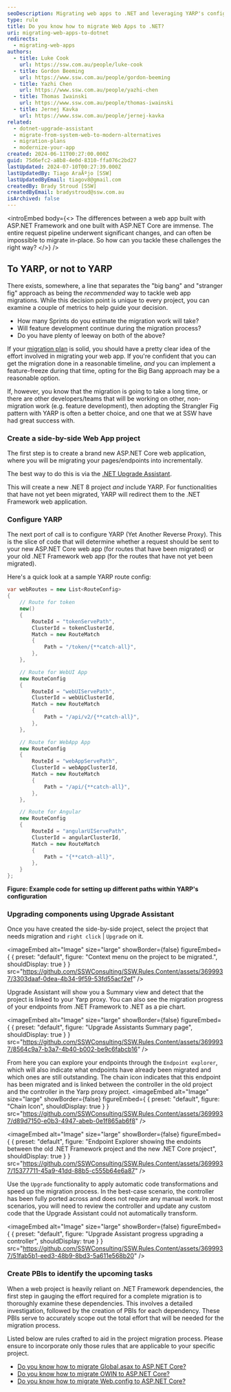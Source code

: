 ```yaml
---
seoDescription: Migrating web apps to .NET and leveraging YARP's configuration and Upgrade Assistant for a seamless transition.
type: rule
title: Do you know how to migrate Web Apps to .NET?
uri: migrating-web-apps-to-dotnet
redirects:
  - migrating-web-apps
authors:
  - title: Luke Cook
    url: https://ssw.com.au/people/luke-cook
  - title: Gordon Beeming
    url: https://www.ssw.com.au/people/gordon-beeming
  - title: Yazhi Chen
    url: https://www.ssw.com.au/people/yazhi-chen
  - title: Thomas Iwainski
    url: https://www.ssw.com.au/people/thomas-iwainski
  - title: Jernej Kavka
    url: https://www.ssw.com.au/people/jernej-kavka
related:
  - dotnet-upgrade-assistant
  - migrate-from-system-web-to-modern-alternatives
  - migration-plans
  - modernize-your-app
created: 2024-06-11T00:27:00.000Z
guid: 75d6efc2-a8b8-4e0d-8310-ffa076c2bd27
lastUpdated: 2024-07-10T00:27:39.000Z
lastUpdatedBy: Tiago AraÃºjo [SSW]
lastUpdatedByEmail: tiagov8@gmail.com
createdBy: Brady Stroud [SSW]
createdByEmail: bradystroud@ssw.com.au
isArchived: false
---
```


<introEmbed
  body={<>
The differences between a web app built with ASP.NET Framework and one built with ASP.NET Core are immense. The entire request pipeline underwent significant changes, and can often be impossible to migrate in-place. So how can you tackle these challenges the right way?
  </>}
/>
## To YARP, or not to YARP

There exists, somewhere, a line that separates the "big bang" and "stranger fig" approach as being the _recommended_ way to tackle web app migrations. While this decision point is unique to every project, you can examine a couple of metrics to help guide your decision.

* How many Sprints do you estimate the migration work will take?
* Will feature development continue during the migration process?
* Do you have plenty of leeway on both of the above?

If your [migration plan](/migration-plans) is solid, you should have a pretty clear idea of the effort involved in migrating your web app. If you're confident that you can get the migration done in a reasonable timeline, _and_ you can implement a feature-freeze during that time, opting for the Big Bang approach may be a reasonable option.

If, however, you know that the migration is going to take a long time, or there are other developers/teams that will be working on other, non-migration work (e.g. feature development), then adopting the Strangler Fig pattern with YARP is often a better choice, and one that we at SSW have had great success with.

### Create a side-by-side Web App project

The first step is to create a brand new ASP.NET Core web application, where you will be migrating your pages/endpoints into incrementally.

The best way to do this is via the [.NET Upgrade Assistant](https://dotnet.microsoft.com/en-us/platform/upgrade-assistant).

This will create a new .NET 8 project _and_ include YARP. For functionalities that have not yet been migrated, YARP will redirect them to the .NET Framework web application.

### Configure YARP

The next port of call is to configure YARP (Yet Another Reverse Proxy). This is the slice of code that will determine whether a request should be sent to your new ASP.NET Core web app (for routes that have been migrated) or your old .NET Framework web app (for the routes that have not yet been migrated).

Here's a quick look at a sample YARP route config:

```csharp
var webRoutes = new List<RouteConfig>
{
    // Route for token
    new()
    {
        RouteId = "tokenServePath",
        ClusterId = tokenClusterId,
        Match = new RouteMatch
        {
            Path = "/token/{**catch-all}",
        },
    },

    // Route for WebUI App
    new RouteConfig
    {
        RouteId = "webUIServePath",
        ClusterId = webUiClusterId,
        Match = new RouteMatch
        {
            Path = "/api/v2/{**catch-all}",
        },
    },

    // Route for WebApp App
    new RouteConfig
    {
        RouteId = "webAppServePath",
        ClusterId = webAppClusterId,
        Match = new RouteMatch
        {
            Path = "/api/{**catch-all}",
        },
    },

    // Route for Angular
    new RouteConfig
    {
        RouteId = "angularUIServePath",
        ClusterId = angularClusterId,
        Match = new RouteMatch
        {
            Path = "{**catch-all}",
        },
    }
};

```

**Figure: Example code for setting up different paths within YARP's configuration**

### Upgrading components using Upgrade Assistant

Once you have created the side-by-side project, select the project that needs migration and `right click` | `Upgrade` on it.


<imageEmbed
  alt="Image"
  size="large"
  showBorder={false}
  figureEmbed={ {
    preset: "default",
    figure: "Context menu on the project to be migrated.",
    shouldDisplay: true
  } }
  src="https://github.com/SSWConsulting/SSW.Rules.Content/assets/3699937/3303daaf-0dea-4b34-9f59-53fd55acf2ef"
/>

Upgrade Assistant will show you a Summary view and detect that the project is linked to your Yarp proxy.
You can also see the migration progress of your endpoints from .NET Framework to .NET as a pie chart.


<imageEmbed
  alt="Image"
  size="large"
  showBorder={false}
  figureEmbed={ {
    preset: "default",
    figure: "Upgrade Assistants Summary page",
    shouldDisplay: true
  } }
  src="https://github.com/SSWConsulting/SSW.Rules.Content/assets/3699937/8564c9a7-b3a7-4b40-b002-be9c6fabcb16"
/>

From here you can explore your endpoints through the `Endpoint explorer`, which will also indicate what endpoints have already been migrated and which ones are still outstanding.
The chain icon indicates that this endpoint has been migrated and is linked between the controller in the old project and the controller in the Yarp proxy project. 
<imageEmbed
  alt="Image"
  size="large"
  showBorder={false}
  figureEmbed={ {
    preset: "default",
    figure: "Chain Icon",
    shouldDisplay: true
  } }
  src="https://github.com/SSWConsulting/SSW.Rules.Content/assets/3699937/d89d7150-e0b3-4947-abeb-0e1f865ab6f8"
/>


<imageEmbed
  alt="Image"
  size="large"
  showBorder={false}
  figureEmbed={ {
    preset: "default",
    figure: "Endpoint Explorer showing the endoints between the old .NET Framework project and the new .NET Core project",
    shouldDisplay: true
  } }
  src="https://github.com/SSWConsulting/SSW.Rules.Content/assets/3699937/15377711-45a9-41dd-88b5-c555b64e6a87"
/>

Use the `Upgrade` functionality to apply automatic code transformations and speed up the migration process.
In the best-case scenario, the controller has been fully ported across and does not require any manual work.
In most scenarios, you will need to review the controller and update any custom code that the Upgrade Assistant could not automatically transform.


<imageEmbed
  alt="Image"
  size="large"
  showBorder={false}
  figureEmbed={ {
    preset: "default",
    figure: "Upgrade Assistant progress upgrading a controller",
    shouldDisplay: true
  } }
  src="https://github.com/SSWConsulting/SSW.Rules.Content/assets/3699937/51fab5b1-eed3-48b9-8bd3-5a611e568b20"
/>

### Create PBIs to identify the upcoming tasks

When a web project is heavily reliant on .NET Framework dependencies, the first step in gauging the effort required for a complete migration is to thoroughly examine these dependencies. This involves a detailed investigation, followed by the creation of PBIs for each dependency. These PBIs serve to accurately scope out the total effort that will be needed for the migration process.

Listed below are rules crafted to aid in the project migration process. Please ensure to incorporate only those rules that are applicable to your specific project.

* [Do you know how to migrate Global.asax to ASP.NET Core?](/migrate-global-asax-to-asp-net-core)
* [Do you know how to migrate OWIN to ASP.NET Core?](/know-how-to-migrate-owin-to-asp-net-core)
* [Do you know how to migrate Web.config to ASP.NET Core?](/know-how-to-migrate-web-config-to-asp-net-core)
